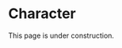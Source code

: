 
# Character

<Callout type="warning" emoji="⚠️">
    This page is under construction.
</Callout>

<Cards num={2}>
    <Cards.Card
        title="Sentence"
        href="./character/sentence"
    />
    <Cards.Card
        title="Word"
        href="./character/word"
    />
</Cards>

